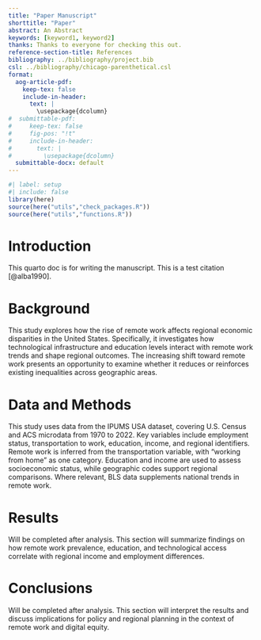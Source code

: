 ```yaml
---
title: "Paper Manuscript"
shorttitle: "Paper"
abstract: An Abstract
keywords: [keyword1, keyword2]
thanks: Thanks to everyone for checking this out.
reference-section-title: References
bibliography: ../bibliography/project.bib
csl: ../bibliography/chicago-parenthetical.csl
format:
  aog-article-pdf:
    keep-tex: false
    include-in-header: 
      text: |
        \usepackage{dcolumn}
#  submittable-pdf:
#     keep-tex: false
#     fig-pos: "!t"
#     include-in-header: 
#       text: |
#         \usepackage{dcolumn}
  submittable-docx: default
---
```


```r
#| label: setup
#| include: false
library(here)
source(here("utils","check_packages.R"))
source(here("utils","functions.R"))
```

# Introduction

This quarto doc is for writing the manuscript. This is a test citation [@alba1990].

# Background

This study explores how the rise of remote work affects regional economic disparities in the United States. Specifically, it investigates how technological infrastructure and education levels interact with remote work trends and shape regional outcomes. The increasing shift toward remote work presents an opportunity to examine whether it reduces or reinforces existing inequalities across geographic areas.

# Data and Methods

This study uses data from the IPUMS USA dataset, covering U.S. Census and ACS microdata from 1970 to 2022. Key variables include employment status, transportation to work, education, income, and regional identifiers. Remote work is inferred from the transportation variable, with "working from home" as one category. Education and income are used to assess socioeconomic status, while geographic codes support regional comparisons. Where relevant, BLS data supplements national trends in remote work.

# Results

Will be completed after analysis. This section will summarize findings on how remote work prevalence, education, and technological access correlate with regional income and employment differences.

# Conclusions

Will be completed after analysis. This section will interpret the results and discuss implications for policy and regional planning in the context of remote work and digital equity.

